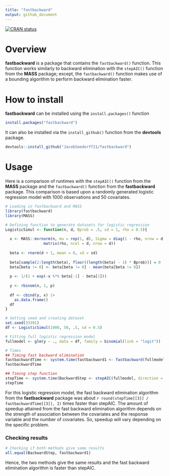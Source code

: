 ```yaml
---
title: "fastbackward"
output: github_document
---
```


<!-- badges: start -->
[![CRAN status](https://www.r-pkg.org/badges/version/fastbackward)](https://CRAN.R-project.org/package=fastbackward)
<!-- badges: end -->


# Overview

**fastbackward** is a package that contains the `fastbackward()` function. This 
function works similarly to backward elimination with the `stepAIC()` function from 
the **MASS** package; except, the `fastbackward()` function makes use of a 
bounding algorithm to perform backward elimination faster.

# How to install

**fastbackward** can be installed using the `install.packages()` function

```r
install.packages("fastbackward")

```

It can also be installed via the `install_github()` function from the **devtools** package.

```r
devtools::install_github("JacobSeedorff21/fastbackward")

```

# Usage

Here is a comparison of runtimes with the `stepAIC()` function from the 
**MASS** package and the `fastbackward()` function from the **fastbackward** 
package. This comparison is based upon a randomly generated logistic 
regression model with 1000 observations and 50 covariates. 

```r
# Loading in fastbackward and MASS
library(fastbackward)
library(MASS)

# Defining function to generate datasets for logistic regression
LogisticSimul <- function(n, d, Bprob = .5, sd = 1, rho = 0.5){
  
  x <- MASS::mvrnorm(n, mu = rep(1, d), Sigma = diag(1 - rho, nrow = d, ncol = d) + 
                 matrix(rho, ncol = d, nrow = d))
  
  beta <- rnorm(d + 1, mean = 0, sd = sd) 
  
  beta[sample(2:length(beta), floor((length(beta) - 1) * Bprob))] = 0
  beta[beta != 0] <- beta[beta != 0] - mean(beta[beta != 0])
  
  p <- 1/(1 + exp(-x %*% beta[-1] - beta[1]))
  
  y <- rbinom(n, 1, p)
  
  df <- cbind(y, x) |> 
    as.data.frame()
  df
}

# Setting seed and creating dataset
set.seed(33391)
df <- LogisticSimul(1000, 50, .5, sd = 0.5)

# Fitting full logistic regression model
fullmodel <- glm(y ~ ., data = df, family = binomial(link = "logit"))

# Times
## Timing fast backward elimination
fastbackwardTime <- system.time(fastbackward1 <- fastbackward(fullmodel, trace = 0))
fastbackwardTime

## Timing step function
stepTime <- system.time(BackwardStep <- stepAIC(fullmodel, direction = "backward", trace = 0))
stepTime

```

For this logistic regression model, the fast backward elimination algorithm from 
the **fastbackward** package was about `r round(stepTime[[3]] / fastbackwardTime[[3]], 2)` 
times faster than stepAIC. The amount of speedup attained from the fast backward elimination
algorithm depends on the strength of association between the covariates and the 
response variable and the number of covariates. So, speedup will vary depending 
on the specific problem.

### Checking results

```r
# Checking if both methods give same results
all.equal(BackwardStep, fastbackward1)

```

Hence, the two methods give the same results and the fast backward elimination 
algorithm is faster than stepAIC.

